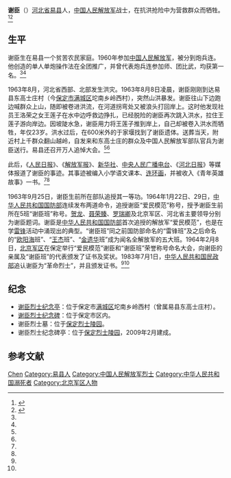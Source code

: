 '''谢臣'''（{{bd|1940年|7月|1963年|8月8日}}）[[河北省|河北省]][[易县|易县]]人，[[中国人民解放军|中国人民解放军]]战士，在抗洪抢险中为营救群众而牺牲。<ref name=pp>{{Cite web |url=http://www.thepaper.cn/newsDetail_forward_1552484 |title=河北一烈士纪念碑为养老公寓腾地将被拆迁，遭家属反对陷僵局，澎湃新闻，2016-10-31 |accessdate=2016-11-02 |archive-date=2016-11-03 |archive-url=https://web.archive.org/web/20161103234402/http://www.thepaper.cn/newsDetail_forward_1552484 |dead-url=no }}</ref><ref name=guancha>{{Cite web |url=http://www.guancha.cn/society/2016_11_02_379171_1.shtml |title=河北保定欲迁建烈士纪念碑为公益性房地产项目让路 烈属反对，观察者网，2016-11-02 |accessdate=2016-11-02 |archive-date=2016-11-04 |archive-url=https://web.archive.org/web/20161104002524/http://www.guancha.cn/society/2016_11_02_379171_1.shtml |dead-url=no }}</ref>

==生平==
谢臣生在易县一个贫苦农民家庭。1960年参加[[中国人民解放军|中国人民解放军]]，被分到炮兵连。他创造的单人单炮操作法在全团推广，并曾代表炮兵连参加师、团比武，均获第一名。<ref name=pp/><ref name=guancha/>

1963年8月，河北省西部、北部发生洪灾。1963年8月8日凌晨，谢臣刚刚到达易县东高士庄村（今[[保定市|保定市]][[满城区|满城区]]坨南乡岭西村），突然山洪暴发。谢臣往山下边跑边喊群众上山，随即被卷进洪流，在河道拐弯处又被浪头打回岸上。这时他发现社员王洛荣之女王莲子在水中边呼救边挣扎，已经脱险的谢臣再次跳入洪水，拉住王莲子游向岸边。因坡陡水急，谢臣用力将王莲子推到岸上，自己却被卷入洪水而牺牲，年仅23岁。洪水过后，在600米外的于家堰找到了谢臣遗体。送葬当天，附近村上千群众翻山越岭，自发来和东高士庄的群众及中国人民解放军部队官兵为谢臣送行。易县还召开万人追悼大会。<ref name=pp/><ref name=guancha/>

此后，《[[人民日报|人民日报]]》、《[[解放军报|解放军报]]》、[[新华社|新华社]]、[[中央人民广播电台|中央人民广播电台]]、《[[河北日报|河北日报]]》等媒体报道了谢臣的事迹。其事迹被编入小学语文课本、[[连环画|连环画]]，并被收入《青年英雄故事》一书。<ref name=pp/><ref name=guancha/>

1963年9月25日，谢臣生前所在部队追授其一等功。1964年1月22日、29日，[[中华人民共和国国防部|中华人民共和国国防部]]连续发布两道命令，追授谢臣“爱民模范”称号，授予谢臣生前所在5班“谢臣班”称号。[[贺龙|贺龙]]、[[聂荣臻|聂荣臻]]、[[罗瑞卿|罗瑞卿]]及北京军区、河北省主要领导分别为谢臣题词。谢臣是[[中华人民共和国国防部|中华人民共和国国防部]]首次追授的解放军“爱民模范”，也是在学[[雷锋|雷锋]]活动中涌现出的典型。“谢臣班”同之前国防部命名的“雷锋班”及之后命名的“[[欧阳海|欧阳海]]班”、“[[王杰_(解放军)|王杰]]班”、“[[金遗华|金遗华]]班”成为闻名全解放军的五大班。1964年2月8日，[[北京军区|北京军区]]在保定举行“爱民模范”谢臣和“谢臣班”荣誉称号命名大会，向谢臣的亲属及“谢臣班”的代表颁发了证书及奖状。1983年7月1日，[[中华人民共和国民政部|中华人民共和国民政部]]追认谢臣为“革命烈士”，并且颁发证书。<ref name=pp/><ref name=guancha/>

==纪念==
*[[谢臣烈士纪念亭|谢臣烈士纪念亭]]：位于保定市[[满城区|满城区]]坨南乡岭西村（曾属易县东高士庄村）。
*[[谢臣烈士纪念碑|谢臣烈士纪念碑]]：位于保定市区内。
*谢臣烈士墓：位于[[保定烈士陵园|保定烈士陵园]]。
*谢臣烈士纪念碑亭：位于[[保定烈士陵园|保定烈士陵园]]，2009年2月建成。

==参考文献==
{{reflist}}

{{DEFAULTSORT:Xie谢}}
[[Category:谢姓|Chen]]
[[Category:易县人|Category:易县人]]
[[Category:中国人民解放军烈士|Category:中国人民解放军烈士]]
[[Category:中华人民共和国溺死者|Category:中华人民共和国溺死者]]
[[Category:北京军区人物|Category:北京军区人物]]
